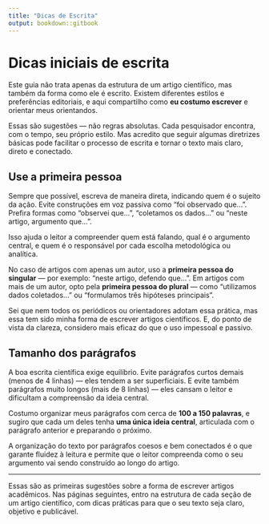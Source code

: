 ```yaml
---
title: "Dicas de Escrita"
output: bookdown::gitbook
---
```


# Dicas iniciais de escrita

Este guia não trata apenas da estrutura de um artigo científico, mas também da forma como ele é escrito. Existem diferentes estilos e preferências editoriais, e aqui compartilho como **eu costumo escrever** e orientar meus orientandos.

Essas são sugestões — não regras absolutas. Cada pesquisador encontra, com o tempo, seu próprio estilo. Mas acredito que seguir algumas diretrizes básicas pode facilitar o processo de escrita e tornar o texto mais claro, direto e conectado.

## Use a primeira pessoa

Sempre que possível, escreva de maneira direta, indicando quem é o sujeito da ação. Evite construções em voz passiva como “foi observado que...”. Prefira formas como “observei que...”, “coletamos os dados...” ou “neste artigo, argumento que...”.

Isso ajuda o leitor a compreender quem está falando, qual é o argumento central, e quem é o responsável por cada escolha metodológica ou analítica.

No caso de artigos com apenas um autor, uso a **primeira pessoa do singular** — por exemplo: “neste artigo, defendo que...”. Em artigos com mais de um autor, opto pela **primeira pessoa do plural** — como “utilizamos dados coletados...” ou “formulamos três hipóteses principais”.

Sei que nem todos os periódicos ou orientadores adotam essa prática, mas essa tem sido minha forma de escrever artigos científicos. E, do ponto de vista da clareza, considero mais eficaz do que o uso impessoal e passivo.

## Tamanho dos parágrafos

A boa escrita científica exige equilíbrio. Evite parágrafos curtos demais (menos de 4 linhas) — eles tendem a ser superficiais. E evite também parágrafos muito longos (mais de 8 linhas) — eles cansam o leitor e dificultam a compreensão da ideia central.

Costumo organizar meus parágrafos com cerca de **100 a 150 palavras**, e sugiro que cada um deles tenha **uma única ideia central**, articulada com o parágrafo anterior e preparando o próximo.

A organização do texto por parágrafos coesos e bem conectados é o que garante fluidez à leitura e permite que o leitor compreenda como o seu argumento vai sendo construído ao longo do artigo.

---

Essas são as primeiras sugestões sobre a forma de escrever artigos acadêmicos. Nas páginas seguintes, entro na estrutura de cada seção de um artigo científico, com dicas práticas para que o seu texto seja claro, objetivo e publicável.
